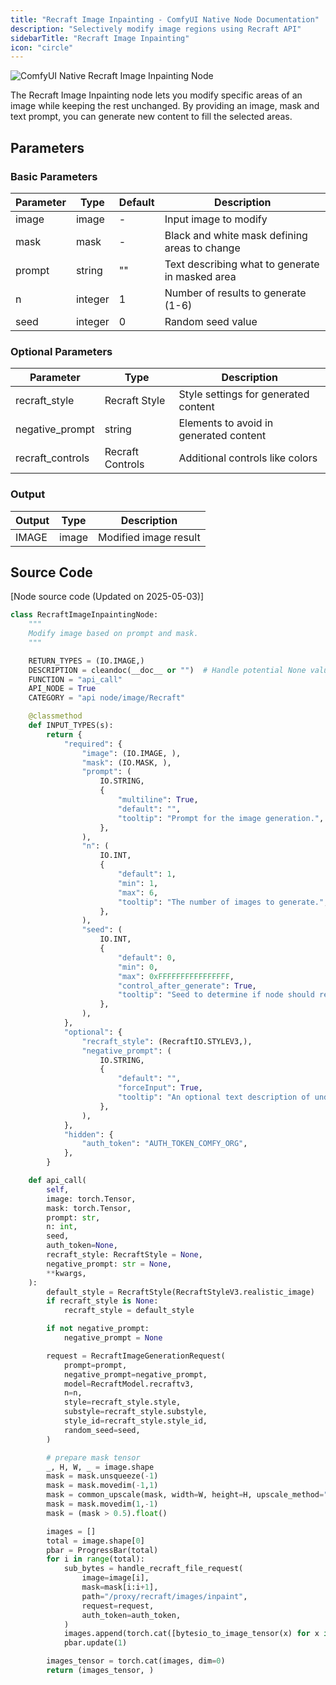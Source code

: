 ```yaml
---
title: "Recraft Image Inpainting - ComfyUI Native Node Documentation"
description: "Selectively modify image regions using Recraft API"
sidebarTitle: "Recraft Image Inpainting"
icon: "circle"
---
```


![ComfyUI Native Recraft Image Inpainting Node](/images/built-in-nodes/api_nodes/recraft/recraft-image-inpainting.jpg)

The Recraft Image Inpainting node lets you modify specific areas of an image while keeping the rest unchanged. By providing an image, mask and text prompt, you can generate new content to fill the selected areas.

## Parameters

### Basic Parameters

| Parameter | Type    | Default | Description                                     |
| --------- | ------- | ------- | ----------------------------------------------- |
| image     | image   | -       | Input image to modify                           |
| mask      | mask    | -       | Black and white mask defining areas to change   |
| prompt    | string  | ""      | Text describing what to generate in masked area |
| n         | integer | 1       | Number of results to generate (1-6)             |
| seed      | integer | 0       | Random seed value                               |

### Optional Parameters

| Parameter        | Type             | Description                            |
| ---------------- | ---------------- | -------------------------------------- |
| recraft_style    | Recraft Style    | Style settings for generated content   |
| negative_prompt  | string           | Elements to avoid in generated content |
| recraft_controls | Recraft Controls | Additional controls like colors        |

### Output

| Output | Type  | Description           |
| ------ | ----- | --------------------- |
| IMAGE  | image | Modified image result |


## Source Code

[Node source code (Updated on 2025-05-03)]

```python
class RecraftImageInpaintingNode:
    """
    Modify image based on prompt and mask.
    """

    RETURN_TYPES = (IO.IMAGE,)
    DESCRIPTION = cleandoc(__doc__ or "")  # Handle potential None value
    FUNCTION = "api_call"
    API_NODE = True
    CATEGORY = "api node/image/Recraft"

    @classmethod
    def INPUT_TYPES(s):
        return {
            "required": {
                "image": (IO.IMAGE, ),
                "mask": (IO.MASK, ),
                "prompt": (
                    IO.STRING,
                    {
                        "multiline": True,
                        "default": "",
                        "tooltip": "Prompt for the image generation.",
                    },
                ),
                "n": (
                    IO.INT,
                    {
                        "default": 1,
                        "min": 1,
                        "max": 6,
                        "tooltip": "The number of images to generate.",
                    },
                ),
                "seed": (
                    IO.INT,
                    {
                        "default": 0,
                        "min": 0,
                        "max": 0xFFFFFFFFFFFFFFFF,
                        "control_after_generate": True,
                        "tooltip": "Seed to determine if node should re-run; actual results are nondeterministic regardless of seed.",
                    },
                ),
            },
            "optional": {
                "recraft_style": (RecraftIO.STYLEV3,),
                "negative_prompt": (
                    IO.STRING,
                    {
                        "default": "",
                        "forceInput": True,
                        "tooltip": "An optional text description of undesired elements on an image.",
                    },
                ),
            },
            "hidden": {
                "auth_token": "AUTH_TOKEN_COMFY_ORG",
            },
        }

    def api_call(
        self,
        image: torch.Tensor,
        mask: torch.Tensor,
        prompt: str,
        n: int,
        seed,
        auth_token=None,
        recraft_style: RecraftStyle = None,
        negative_prompt: str = None,
        **kwargs,
    ):
        default_style = RecraftStyle(RecraftStyleV3.realistic_image)
        if recraft_style is None:
            recraft_style = default_style

        if not negative_prompt:
            negative_prompt = None

        request = RecraftImageGenerationRequest(
            prompt=prompt,
            negative_prompt=negative_prompt,
            model=RecraftModel.recraftv3,
            n=n,
            style=recraft_style.style,
            substyle=recraft_style.substyle,
            style_id=recraft_style.style_id,
            random_seed=seed,
        )

        # prepare mask tensor
        _, H, W, _ = image.shape
        mask = mask.unsqueeze(-1)
        mask = mask.movedim(-1,1)
        mask = common_upscale(mask, width=W, height=H, upscale_method="nearest-exact", crop="disabled")
        mask = mask.movedim(1,-1)
        mask = (mask > 0.5).float()

        images = []
        total = image.shape[0]
        pbar = ProgressBar(total)
        for i in range(total):
            sub_bytes = handle_recraft_file_request(
                image=image[i],
                mask=mask[i:i+1],
                path="/proxy/recraft/images/inpaint",
                request=request,
                auth_token=auth_token,
            )
            images.append(torch.cat([bytesio_to_image_tensor(x) for x in sub_bytes], dim=0))
            pbar.update(1)

        images_tensor = torch.cat(images, dim=0)
        return (images_tensor, )
```